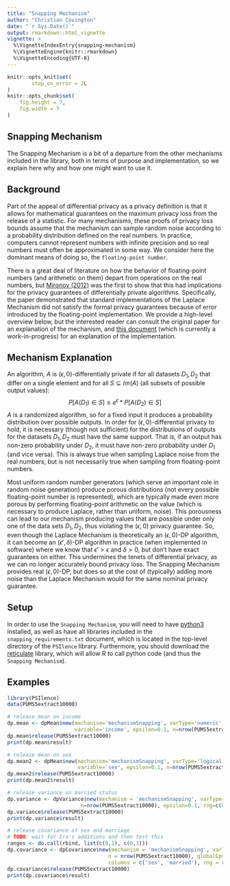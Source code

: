 ```yaml
---
title: "Snapping Mechanism"
author: "Christian Covington"
date: "`r Sys.Date()`"
output: rmarkdown::html_vignette
vignette: >
  %\VignetteIndexEntry{snapping-mechanism}
  %\VignetteEngine{knitr::rmarkdown}
  %\VignetteEncoding{UTF-8}
---
```


```r
knitr::opts_knit$set(
        stop_on_error = 2L
)
knitr::opts_chunk$set(
    fig.height = 7,
    fig.width = 7
)
```

Snapping Mechanism
------------------
The Snapping Mechanism is a bit of a departure from the other mechanisms included in the library, both in terms of purpose and implementation, so we explain here why and how one might want to use it.

Background
----------
Part of the appeal of differential privacy as a privacy definition is that it allows for mathematical guarantees on the maximum privacy loss
from the release of a statistic.
For many mechanisms, these proofs of privacy loss bounds assume that the mechanism can sample random noise according to a probability distribution
defined on the real numbers. In practice, computers cannot represent numbers with infinite precision and so real numbers must often be
approximated in some way. We consider here the dominant means of doing so, the `floating-point number`.

There is a great deal of literature on how the behavior of floating-point numbers (and arithmetic on them) depart from operations on the real numbers,
but [Mironov (2012)](http://citeseerx.ist.psu.edu/viewdoc/download?doi=10.1.1.366.5957&rep=rep1&type=pdf) was the first to show that this had implications
for the privacy guarantees of differentially private algorithms. Specifically, the paper demonstrated that standard implementations of the Laplace Mechanism
did not satisfy the formal privacy guarantees because of error introduced by the floating-point implementation. We provide a high-level overview
below, but the interested reader can consult the original paper for an explanation of the mechanism, and [this document](https://github.com/ctcovington/floating_point/blob/master/snapping_mechanism/implementation/notes/snapping_implementation_notes.pdf) (which is currently a work-in-progress) for an explanation of the implementation.

Mechanism Explanation
---------------------
An algorithm, $A$ is $(\epsilon,0)$-differentially private if for all datasets $D_1, D_2$ that differ on a single element and for all $S \subseteq Im(A)$ (all subsets of possible output values):
$$P[A(D_1) \in S] \leq e^{\epsilon} * P[A(D_2) \in S]$$
$A$ is a randomized algorithm, so for a fixed input it produces a probability distribution over possible outputs.
In order for $(\epsilon, 0)$-differential privacy to hold, it is necessary (though not sufficient) for the distributions of outputs
for the datasets $D_1, D_2$ must have the same support. That is, if an output has non-zero probability
under $D_2$, it must have non-zero probability under $D_1$ (and vice versa).
This is always true when sampling Laplace noise from the real numbers, but is not necessarily true when sampling from floating-point numbers.

Most uniform random number generators (which serve an important role in random noise generation) produce porous distributions
(not every possible floating-point number is represented), which are typically made even more porous by performing floating-point arithmetic
on the value (which is necessary to produce Laplace, rather than uniform, noise). This porousness can lead to our mechanism producing
values that are possible under only one of the data sets $D_1, D_2$, thus violating the $(\epsilon, 0)$ privacy guarantee.
So, even though the Laplace Mechanism is theoretically an $(\epsilon, 0)$-DP algorithm, it can become an $(\epsilon', \delta)$-DP algorithm
in practice (when implemented in software) where we know that $\epsilon' > \epsilon$ and $\delta > 0$, but don't have exact guarantees on either.
This undermines the tenets of differential privacy, as we can no longer accurately bound privacy loss. The Snapping Mechanism provides real
$(\epsilon, 0)$-DP, but does so at the cost of (typically) adding more noise than the Laplace Mechanism would for the same
nominal privacy guarantee.

Setup
-----
In order to use the `Snapping Mechanism`, you will need to have [python3](https://www.python.org/downloads/) installed,
as well as have all libraries included in the `snapping_requirements.txt` document,
which is located in the top-level directory of the `PSIlence` library.
Furthermore, you should download the [reticulate](https://rstudio.github.io/reticulate/) library,
which will allow R to call python code (and thus the `Snapping Mechanism`).

Examples
--------

```r
library(PSIlence)
data(PUMS5extract10000)

# release mean on income
dp.mean <- dpMean$new(mechanism='mechanismSnapping', varType='numeric',
                      variable='income', epsilon=0.1, n=nrow(PUMS5extract10000), rng=c(0, 200000))
dp.mean$release(PUMS5extract10000)
print(dp.mean$result)

# release mean on sex
dp.mean2 <- dpMean$new(mechanism='mechanismSnapping', varType='logical',
                       variable='sex', epsilon=0.1, n=nrow(PUMS5extract10000), rng=c(0, 1), gamma = 0.1)
dp.mean2$release(PUMS5extract10000)
print(dp.mean2$result)

# release variance on married status
dp.variance <- dpVariance$new(mechanism = 'mechanismSnapping', varType='logical', variable='married',
                        n=nrow(PUMS5extract10000), epsilon=0.1, rng=c(0,1))
dp.variance$release(PUMS5extract10000)
print(dp.variance$result)

# release covariance of sex and marriage
# TODO: wait for Ira's additions and then test this
ranges <- do.call(rbind, list(c(0,1), c(0,1)))
dp.covariance <- dpCovariance$new(mechanism = 'mechanismSnapping', varType = 'logical',
                                 n = nrow(PUMS5extract10000), globalEps = 1,
                                 columns = c('sex', 'married'), rng = ranges)
dp.covariance$release(PUMS5extract10000)
print(dp.covariance$result)
```